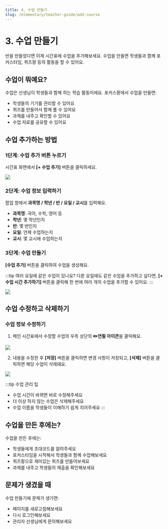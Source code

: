 ```yaml
---
title: 4. 수업 만들기
slug: /elementary/teacher-guide/add-course
---
```



# 3. 수업 만들기

반을 만들었다면 이제 시간표에 수업을 추가해보세요. 수업을 만들면 학생들과 함께 포커스타임, 퀴즈팡 등의 활동을 할 수 있어요.

## 수업이 뭐예요?

수업은 선생님이 학생들과 함께 하는 학습 활동이에요. 포커스팡에서 수업을 만들면:

- 학생들의 기기를 관리할 수 있어요
- 퀴즈를 만들어서 함께 풀 수 있어요
- 과제를 내주고 확인할 수 있어요
- 수업 자료를 공유할 수 있어요

## 수업 추가하는 방법

### 1단계: 수업 추가 버튼 누르기

시간표 화면에서 **[+ 수업 추가]** 버튼을 클릭하세요.

<Image src="/img/kr/elementary/teacher/03-01.jpg" size="lg" />

### 2단계: 수업 정보 입력하기

팝업 창에서 **과목명 / 학년 / 반 / 요일 / 교시**를 입력해요.

- **과목명**: 국어, 수학, 영어 등
- **학년**: 몇 학년인지
- **반**: 몇 반인지
- **요일**: 언제 수업하는지
- **교시**: 몇 교시에 수업하는지

### 3단계: 수업 만들기

**[수업 추가]** 버튼을 클릭하여 수업을 생성해요.

:::tip 여러 요일에 같은 수업이 있나요?
다른 요일에도 같은 수업을 추가하고 싶다면, **[+ 수업 시간 추가하기]** 버튼을 클릭해 한 번에 여러 개의 수업을 추가할 수 있어요.
:::

<Image src="/img/kr/elementary/teacher/03-02.jpg" size="lg" />

## 수업 수정하고 삭제하기

### 수업 정보 수정하기

1. 메인 시간표에서 수정할 수업의 우측 상단의 **✏️연필 아이콘**을 클릭해요.

<Image src="/img/kr/elementary/teacher/03-03.jpg" size="lg" />

2. 내용을 수정한 후 **[저장]** 버튼을 클릭하면 변경 사항이 저장되고, **[삭제]** 버튼을 클릭하면 해당 수업이 삭제돼요.

<Image src="/img/kr/elementary/teacher/03-04.jpg" size="lg" />

:::tip 수업 관리 팁

- 수업 시간이 바뀌면 바로 수정해주세요
- 더 이상 하지 않는 수업은 삭제해주세요
- 수업 이름을 학생들이 이해하기 쉽게 지어주세요
  :::

## 수업을 만든 후에는?

수업을 만든 후에는:

- 학생들에게 초대코드를 알려주세요
- 포커스타임을 시작해서 학생들과 함께 수업해보세요
- 퀴즈팡으로 재미있는 퀴즈를 만들어보세요
- 과제를 내주고 학생들의 제출을 확인해보세요

## 문제가 생겼을 때

수업 만들기에 문제가 생기면:

- 페이지를 새로고침해보세요
- 다시 로그인해보세요
- 관리자 선생님에게 문의해보세요
